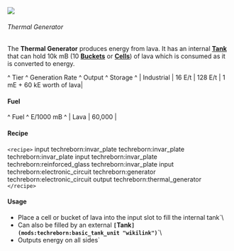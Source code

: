 ![](/mods/techreborn/thermal_generator.png)

###### Thermal Generator

The **Thermal Generator** produces energy from lava. It has an
internal **[Tank](mods:techreborn:basic_tank_unit "wikilink")** that
can hold 10k mB (10 **[Buckets](mods:minecraft:bucket "wikilink")**
or **[Cells](items:fluid:empty_cell "wikilink")**) of lava which is
consumed as it is converted to energy.

\^ Tier \^ Generation Rate \^ Output \^ Storage \^ \| Industrial \| 16
E/t \| 128 E/t \| 1 mE + 60 kE worth of lava\|

#### Fuel

\^ Fuel \^ E/1000 mB \^ \| Lava \| 60,000 \|

#### Recipe

`<recipe>` input techreborn:invar_plate techreborn:invar_plate
techreborn:invar_plate input techreborn:invar_plate
techreborn:reinforced_glass techreborn:invar_plate input
techreborn:electronic_circuit techreborn:generator
techreborn:electronic_circuit output techreborn:thermal_generator
`</recipe>`

#### Usage

* Place a cell or bucket of lava into the input slot to fill the internal tank`\
* Can also be filled by an external **`[`Tank`](mods:techreborn:basic_tank_unit "wikilink")`**`\
* Outputs energy on all sides`
